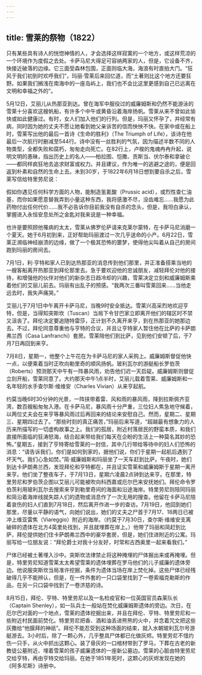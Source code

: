 ```yaml
---
---
---
```

title: 雪莱的祭物（1822）
---




只有某些具有诗人的恍惚神情的人，才会选择这样寂寞的一个地方，或这样荒凉的一个环境作为度假之去处。卡萨马尼大得足可容纳两家的人，但是，它设备不齐，快接近破落的边缘。它三面受森林包围，正面则临大海，海浪有时直拍大门。“狂风于我们初到时欢呼我们”，玛丽·雪莱后来回亿道，而“土著则比这个地方还要狂野。如果我们搁浅在南海中的一座岛屿上，我们也不会比这里更感到自己已远离在文明和幸福之外的”。

5月12日，艾丽儿从热那亚到达。曾在海军中服役过的威廉姆斯和仍然不能游泳的雪莱十分喜欢这艘帆船，有许多个中午或黄昏沿着海岸扬帆。雪莱从来不曾如此愉快或如此健康过。有时，女人们加入他们的行列。但是，玛丽又怀孕了，并经常有病，同时因为她的丈夫不愿让她看到她父亲诉苦的信而怏怏不快。在家中或在船上时，雪莱写出他的最后一首诗《生命的胜利》（The Triumph of Life），该诗在他最后一次航行时删减至544行。诗中没有一丝胜利的气氛，因为描述半数不同的人物类型，全都失败和腐朽，匆匆走向死亡。在82行上，卢梭的鬼魂冉冉升起，说明文明的愚昧，指出历史上的名人——柏拉图、恺撒、贡斯当、伏尔泰和拿破仑——都同样疯狂地去追求财富或权力。并且建议，作为唯一的逃避之途的，便是回返到朴素和自然的生命上去。未到30岁，于1822年6月18日想到要自杀之后，雪莱写信给特里劳尼说：

假如你遇见任何科学方面的人物，能制造氢氰酸（Prussic acid），或烈性查仁油基，而你如果愿意替我弄到小量这种东西，我将感激不尽，没齿难忘……我愿为此药物付出任何代价……我不必告诉你目前我没有自杀的念头，但是，我坦白承认，掌握进入永恒安息处所之金匙对我来说是一种幸福。



也许是要照顾他罹病的太太，雪莱从佛罗伦萨请来克莱尔蒙特，在卡萨马尼消磨一个夏天。她于6月初到来，正好帮助玛丽渡过一次几乎送命的小产。6月22日，雪莱正濒临神经崩溃的边缘，做了一个极其恐怖的噩梦，使得他尖叫着从自己的房间跑到玛丽的房间去。

7月1日，利·亨特和家人已到达热那亚的消息传到他们那里，并正准备搭乘当地的一艘客船离开热那亚到拜伦那里去。急于要欢迎他的忠诚朋友，减轻拜伦对他的接待，和增强他的伙伴对他们的新杂志日趋冷却的兴趣，雪莱决定立刻和威廉姆斯乘着他们的艾丽儿前去。玛丽有出乱子的预感。“我两次三番叫雪莱回来……当他走远去时，我失声痛哭。”

艾丽儿于7月1日中午离开卡萨马尼，当晚9时安全抵达。雪莱兴高采烈地欢迎亨特，但是，当得知突斯坎（Tuscan）当局下令甘巴家立即离开他们的辖区时不禁又沮丧了。拜伦决定要追随特雷莎，正计划不久离开来亨，到在热那亚的她那边去。不过，拜伦同意尊重他与亨特的合议，并且让亨特家人暂住他在比萨的卡萨朗弗兰西（Casa Lanfranchi）套房。雪莱陪他们到比萨，见到他们安顿了后，于7月7日再回到来亨。

7月8日，星期一，他整个上午花在为卡萨马尼的家人采购上。威廉姆斯督促他快一点，以便乘着当时正吹向勒里奇的顺风扬帆。玻利瓦尔的游艇船长罗伯茨（Roberts）预测那天中午有一阵暴风雨，劝告他们迟一天启碇。威廉姆斯则督促立刻开船，雪莱同意了。大约那天中午1点半时，艾丽儿载着雪莱、威廉姆斯和一名年轻的水手查尔斯·维维安（Charles Vivian）从来亨起航。

约莫当晚6时30分钟的光景，一阵挟带着雷、风和雨的暴风雨，降到拉斯佩齐亚湾，数百艘船匆匆入港。在卡萨马尼，暴风雨十分严重，三位妇人焦急地守候着，以两位丈夫会在来亨等暴风雨过后再回来的结论来安慰自己。然而，星期二、星期三、星期四过去了。“那些时刻的真正痛苦，”玛丽后来写道，“超越最有想象力的人历来所描写的一切虚构故事之上。我们的孤居，附近村落居民的野蛮本质，和我们直接所面临的狂涛怒海，结合起来带给我们每天在企盼的生活上一种莫名其妙的恐怖。”星期五，接到了亨特寄给雪莱的一封信，其中几行带给等待中的妇人们恐怖的消息：“请告诉我们，你们是如何到家的，据他们说，你们于星期一起航后遇到了坏天气。我们心急如焚。”简·威廉姆斯和玛丽坐了一天车赶到比萨。午夜时，她们到达卡萨朗弗兰西，发现拜伦和亨特都在，并且证实雪莱和威廉姆斯于星期一离开来亨。他们坐了整夜车子，于7月13日，星期六凌晨2点钟到达来亨。在那里，特里劳尼和罗伯茨企图以艾丽儿可能被吹向科西嘉或厄尔巴来安抚她们。拜伦命令罗伯茨利用玻利瓦尔去搜索来亨到勒里奇间的海面和沿途海岸。特里劳尼则陪同玛丽和简沿着海岸线就失踪人们的遗物或消息作了一次无用的搜查。他留在卡萨马尼陪着哀伤的妇人们直到7月18日，然后离开作进一步的查访。7月19日，他回到她们那里，尽量以平静的语气，向她们说出，她们的丈夫之尸首于7月17、18两日已被冲上维亚雷焦（Viareggio）附近的海岸。（约莫于7月30日，查尔斯·维维安支离破碎的遗体在北方4英里处找到，并且就埋葬在岸上。）他带了玛丽和简赶到比萨，拜伦提供她们住卡萨朗弗兰西中的豪华套房，但是，她们住进附近的公寓。玛丽写给一位朋友说：“拜伦爵士对我十分友好，时常和古西奥里一起来看我们。”

尸体已经被土著埋入沙中。突斯坎法律禁止将这种掩埋的尸体掘出来或再掩埋。但是，特里劳尼知道雪莱太太希望雪莱的遗体埋葬在罗马他们的儿子威廉的遗体旁边。他说服突斯坎当局准许挖掘，条件为遗体当场在岸上焚化掉。这些尸体已经残破得几乎不能辨认，但是，在一件外套的一只口袋里找到了一卷索福克勒斯的作品，在另一只口袋中找到了一卷济慈的诗。

8月15日，拜伦、亨特、特里劳尼以及一名检疫官和一位英国官员森莱队长（Captain Shenley），如一队兵士一般站在焚化威廉姆斯遗体的旁边。次日，在厄尔巴对面的一个地点，雪莱的遗体挖掘出来，并且在拜伦、亨特、特里劳尼和一些附近村民面前焚化。特里劳尼把香、酒和油丢进熊熊的火中，并念着咒文把这些灰撒给“他膜拜的神祇”。拜伦不能忍受到这种场面的结束，就入水朝玻利瓦尔号游艇游去。3小时后，除了一颗心外，几乎整具尸体都已化做灰烬。特里劳尼不惜灼伤一只手，从火中抓出这颗心。装了骨灰的一口棺材带到了罗马，下葬在古老的新教徒公墓附近、埋着雪莱的孩子威廉遗体的一座新公墓边。雪莱的心脏由特里劳尼交给亨特，再由亨特交给玛丽。在她于1851年死时，这颗心的灰烬发现在她的《阿多尼斯》诗册中。
